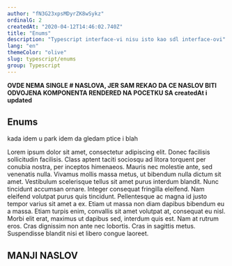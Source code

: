 ```yaml
---
author: "fN3G23xpsMDyrZK8wSykz"
ordinalG: 2
createdAt: "2020-04-12T14:46:02.740Z"
title: "Enums"
description: "Typescript interface-vi nisu isto kao sdl interface-ovi"
lang: "en"
themeColor: "olive"
slug: typescript/enums
group: Typescript
---
```


**OVDE NEMA SINGLE # NASLOVA, JER SAM REKAO DA CE NASLOV BITI ODVOJENA KOMPONENTA RENDERED NA POCETKU SA createdAt i updated**

## Enums

kada idem u park idem da gledam ptice i blah

Lorem ipsum dolor sit amet, consectetur adipiscing elit. Donec facilisis sollicitudin facilisis. Class aptent taciti sociosqu ad litora torquent per conubia nostra, per inceptos himenaeos. Mauris nec molestie ante, sed venenatis nulla. Vivamus mollis massa metus, ut bibendum nulla dictum sit amet. Vestibulum scelerisque tellus sit amet purus interdum blandit. Nunc tincidunt accumsan ornare. Integer consequat fringilla eleifend. Nam eleifend volutpat purus quis tincidunt. Pellentesque ac magna id justo tempor varius sit amet a ex. Etiam ut massa non diam dapibus bibendum eu a massa. Etiam turpis enim, convallis sit amet volutpat at, consequat eu nisl. Morbi elit erat, maximus ut dapibus sed, interdum quis est. Nam at rutrum eros. Cras dignissim non ante nec lobortis. Cras in sagittis metus. Suspendisse blandit nisi et libero congue laoreet.

## MANJI NASLOV
